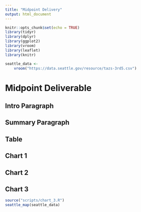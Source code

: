 ```yaml
---
title: "Midpoint Delivery"
output: html_document
---
```


```r
knitr::opts_chunk$set(echo = TRUE)
library(tidyr)
library(dplyr)
library(ggplot2)
library(vroom)
library(leaflet)
library(knitr)

seattle_data <- 
    vroom("https://data.seattle.gov/resource/tazs-3rd5.csv")
```
# Midpoint Deliverable
## Intro Paragraph 

## Summary Paragraph

## Table

## Chart 1

## Chart 2

## Chart 3
```r
source("scripts/chart_3.R")
seattle_map(seattle_data)
```



